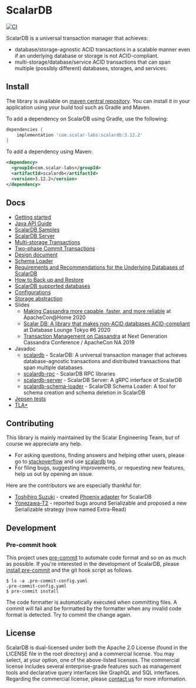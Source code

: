 # ScalarDB

[![CI](https://github.com/scalar-labs/scalardb/actions/workflows/ci.yaml/badge.svg?branch=master)](https://github.com/scalar-labs/scalardb/actions/workflows/ci.yaml)

ScalarDB is a universal transaction manager that achieves:
- database/storage-agnostic ACID transactions in a scalable manner even if an underlying database or storage is not ACID-compliant.
- multi-storage/database/service ACID transactions that can span multiple (possibly different) databases, storages, and services.

## Install
The library is available on [maven central repository](https://mvnrepository.com/artifact/com.scalar-labs/scalardb).
You can install it in your application using your build tool such as Gradle and Maven. 

To add a dependency on ScalarDB using Gradle, use the following:
```gradle
dependencies {
    implementation 'com.scalar-labs:scalardb:3.12.2'
}
```

To add a dependency using Maven:
```xml
<dependency>
  <groupId>com.scalar-labs</groupId>
  <artifactId>scalardb</artifactId>
  <version>3.12.2</version>
</dependency>
```

## Docs
* [Getting started](getting-started-with-scalardb.mdx)
* [Java API Guide](api-guide.mdx)
* [ScalarDB Samples](https://github.com/scalar-labs/scalardb-samples)
* [ScalarDB Server](scalardb-server.mdx)
* [Multi-storage Transactions](multi-storage-transactions.mdx)
* [Two-phase Commit Transactions](two-phase-commit-transactions.mdx)
* [Design document](design.mdx)
* [Schema Loader](schema-loader.mdx)
* [Requirements and Recommendations for the Underlying Databases of ScalarDB](requirements.mdx)
* [How to Back up and Restore](backup-restore.mdx)
* [ScalarDB supported databases](scalardb-supported-databases.mdx)
* [Configurations](configurations.mdx)
* [Storage abstraction](storage-abstraction.mdx)
* Slides
    * [Making Cassandra more capable, faster, and more reliable](https://speakerdeck.com/scalar/making-cassandra-more-capable-faster-and-more-reliable-at-apachecon-at-home-2020) at ApacheCon@Home 2020
    * [Scalar DB: A library that makes non-ACID databases ACID-compliant](https://speakerdeck.com/scalar/scalar-db-a-library-that-makes-non-acid-databases-acid-compliant) at Database Lounge Tokyo #6 2020
    * [Transaction Management on Cassandra](https://speakerdeck.com/scalar/transaction-management-on-cassandra) at Next Generation Cassandra Conference / ApacheCon NA 2019
* Javadoc
    * [scalardb](https://javadoc.io/doc/com.scalar-labs/scalardb/latest/index.html) - ScalarDB: A universal transaction manager that achieves database-agnostic transactions and distributed transactions that span multiple databases
    * [scalardb-rpc](https://javadoc.io/doc/com.scalar-labs/scalardb-rpc/latest/index.html) - ScalarDB RPC libraries
    * [scalardb-server](https://javadoc.io/doc/com.scalar-labs/scalardb-server/latest/index.html) - ScalarDB Server: A gRPC interface of ScalarDB
    * [scalardb-schema-loader](https://javadoc.io/doc/com.scalar-labs/scalardb-schema-loader/latest/index.html) - ScalarDB Schema Loader: A tool for schema creation and schema deletion in ScalarDB
* [Jepsen tests](https://github.com/scalar-labs/scalar-jepsen)
* [TLA+](https://github.com/scalar-labs/scalardb/tree/master/tla+/consensus-commit)

## Contributing
This library is mainly maintained by the Scalar Engineering Team, but of course we appreciate any help.

* For asking questions, finding answers and helping other users, please go to [stackoverflow](https://stackoverflow.com/) and use [scalardb](https://stackoverflow.com/questions/tagged/scalardb) tag.
* For filing bugs, suggesting improvements, or requesting new features, help us out by opening an issue.

Here are the contributors we are especially thankful for:
- [Toshihiro Suzuki](https://github.com/brfrn169) - created [Phoenix adapter](https://github.com/scalar-labs/scalardb-phoenix) for ScalarDB
- [Yonezawa-T2](https://github.com/Yonezawa-T2) - reported bugs around Serializable and proposed a new Serializable strategy (now named Extra-Read)

## Development

### Pre-commit hook

This project uses [pre-commit](https://pre-commit.com/) to automate code format and so on as much as possible. If you're interested in the development of ScalarDB, please [install pre-commit](https://pre-commit.com/#installation) and the git hook script as follows.

```
$ ls -a .pre-commit-config.yaml
.pre-commit-config.yaml
$ pre-commit install
```

The code formatter is automatically executed when committing files. A commit will fail and be formatted by the formatter when any invalid code format is detected. Try to commit the change again.

## License
ScalarDB is dual-licensed under both the Apache 2.0 License (found in the LICENSE file in the root directory) and a commercial license.
You may select, at your option, one of the above-listed licenses.
The commercial license includes several enterprise-grade features such as management tools and declarative query interfaces like GraphQL and SQL interfaces.
Regarding the commercial license, please [contact us](https://scalar-labs.com/contact_us/) for more information.
